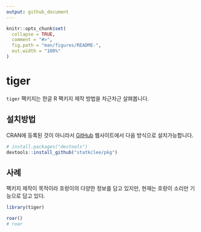 ```yaml
---
output: github_document
---
```


<!-- README.md is generated from README.Rmd. Please edit that file -->

```r
knitr::opts_chunk$set(
  collapse = TRUE,
  comment = "#>",
  fig.path = "man/figures/README-",
  out.width = "100%"
)
```

# tiger

<!-- badges: start -->
<!-- badges: end -->

`tiger` 팩키지는 한글 R 팩키지 제작 방법을 차근차근 살펴봅니다.

## 설치방법


CRAN에 등록된 것이 아니라서 [GitHub](https://github.com/) 웹사이트에서 다음 방식으로 설치가능합니다.

``` r
# install.packages("devtools")
devtools::install_github("statkclee/pkg")
```

## 사례

팩키지 제작이 목적이라 호랑이의 다양한 정보를 담고 있지만,
현재는 호랑이 소리만 기능으로 담고 있다.

```r
library(tiger)

roar()
# roar

```

